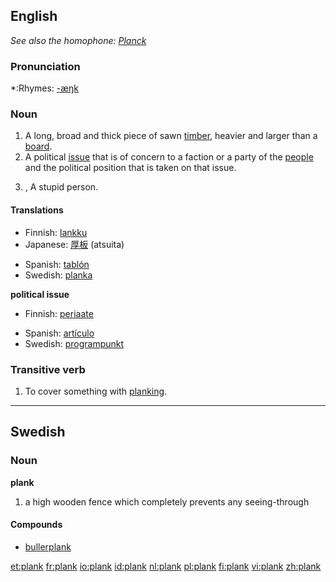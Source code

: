 ==English==
''See also the homophone: [[Planck]]''

===Pronunciation===
*:Rhymes: [[Rhymes:English:-æŋk|-æŋk]]

===Noun===
{{en-noun}}

# A long, broad and thick piece of sawn [[timber]], heavier and larger than a [[board]].
# A political [[issue]] that is of concern to a faction or a party of the [[people]] and the political position that is taken on that issue.
# {{British}},{{slang}} A stupid person.

====Translations====
{{trans-top|piece of wood}}
*Finnish: [[lankku]]
*Japanese: [[厚板]] (atsuita)
{{trans-mid}}
*Spanish: [[tablón]]
*Swedish: [[planka]]
{{trans-bottom}}

'''political issue'''
*Finnish: [[periaate]]
{{top}}
*Spanish: [[artículo]]
*Swedish: [[programpunkt]]
{{bottom}}

===Transitive verb===
{{rfc-trverb|Transitive verb}}
{{en-verb}}

# To cover something with [[planking]].

----

==Swedish==

===Noun===
'''plank''' {{n}}
{{sv-noun-n-zero}}

# a high wooden fence which completely prevents any seeing-through

====Compounds====
*[[bullerplank]]

[[et:plank]]
[[fr:plank]]
[[io:plank]]
[[id:plank]]
[[nl:plank]]
[[pl:plank]]
[[fi:plank]]
[[vi:plank]]
[[zh:plank]]